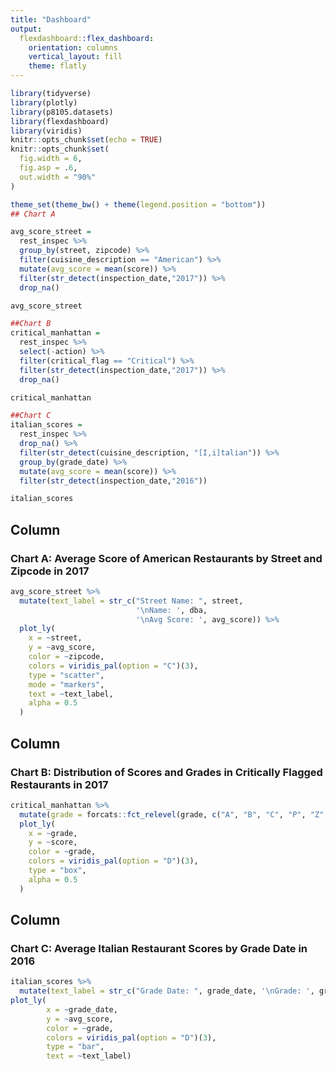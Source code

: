 ```yaml
---
title: "Dashboard"
output: 
  flexdashboard::flex_dashboard:
    orientation: columns
    vertical_layout: fill
    theme: flatly
---
```


```r
library(tidyverse)
library(plotly)
library(p8105.datasets)
library(flexdashboard)
library(viridis)
knitr::opts_chunk$set(echo = TRUE)
knitr::opts_chunk$set(
  fig.width = 6,
  fig.asp = .6,
  out.width = "90%"
)

theme_set(theme_bw() + theme(legend.position = "bottom"))
## Chart A

avg_score_street = 
  rest_inspec %>%
  group_by(street, zipcode) %>%
  filter(cuisine_description == "American") %>%
  mutate(avg_score = mean(score)) %>%
  filter(str_detect(inspection_date,"2017")) %>%
  drop_na()

avg_score_street

##Chart B
critical_manhattan = 
  rest_inspec %>%
  select(-action) %>%
  filter(critical_flag == "Critical") %>%
  filter(str_detect(inspection_date,"2017")) %>%
  drop_na()

critical_manhattan

##Chart C
italian_scores = 
  rest_inspec %>%
  drop_na() %>%
  filter(str_detect(cuisine_description, "[I,i]talian")) %>%
  group_by(grade_date) %>%
  mutate(avg_score = mean(score)) %>%
  filter(str_detect(inspection_date,"2016"))

italian_scores

```

Column {data-width=750}
-----------------------------------------------------------------------

### Chart A: Average Score of American Restaurants by Street and Zipcode in 2017

```r
  
avg_score_street %>%
  mutate(text_label = str_c("Street Name: ", street, 
                            '\nName: ', dba, 
                            '\nAvg Score: ', avg_score)) %>%
  plot_ly(
    x = ~street,
    y = ~avg_score,
    color = ~zipcode,
    colors = viridis_pal(option = "C")(3),
    type = "scatter",
    mode = "markers",
    text = ~text_label,
    alpha = 0.5
  ) 

```

Column {data-width=450}
-----------------------------------------------------------------------

### Chart B: Distribution of Scores and Grades in Critically Flagged Restaurants in 2017

```r

critical_manhattan %>%
  mutate(grade = forcats::fct_relevel(grade, c("A", "B", "C", "P", "Z", "Not Yet Graded"))) %>%
  plot_ly(
    x = ~grade,
    y = ~score,
    color = ~grade,
    colors = viridis_pal(option = "D")(3),
    type = "box",
    alpha = 0.5
  ) 
```

Column {data-width=450}
-----------------------------------------------------------------------
### Chart C: Average Italian Restaurant Scores by Grade Date in 2016

```r
italian_scores %>%
  mutate(text_label = str_c("Grade Date: ", grade_date, '\nGrade: ', grade, '\nAverage Score: ', avg_score)) %>%
plot_ly(
        x = ~grade_date,
        y = ~avg_score,
        color = ~grade,
        colors = viridis_pal(option = "D")(3),
        type = "bar",
        text = ~text_label)
```